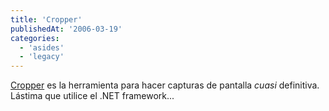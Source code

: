 ```yaml
---
title: 'Cropper'
publishedAt: '2006-03-19'
categories:
  - 'asides'
  - 'legacy'
---
```


[Cropper](http://blogs.geekdojo.net/brian/articles/Cropper.aspx) es la herramienta para hacer capturas de pantalla _cuasi_ definitiva. Lástima que utilice el .NET framework...
